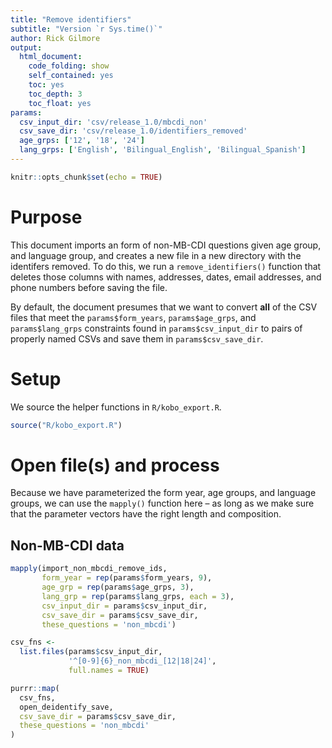 ```yaml
---
title: "Remove identifiers"
subtitle: "Version `r Sys.time()`"
author: Rick Gilmore
output: 
  html_document:
    code_folding: show
    self_contained: yes
    toc: yes
    toc_depth: 3
    toc_float: yes
params:
  csv_input_dir: 'csv/release_1.0/mbcdi_non'
  csv_save_dir: 'csv/release_1.0/identifiers_removed'
  age_grps: ['12', '18', '24']
  lang_grps: ['English', 'Bilingual_English', 'Bilingual_Spanish']
---
```


```r
knitr::opts_chunk$set(echo = TRUE)
```

# Purpose

This document imports an form of non-MB-CDI questions given age group, and language group, and creates a new file in a new directory with the identifers removed. To do this, we run a `remove_identifiers()` function that deletes those columns with names, addresses, dates, email addresses, and phone numbers before saving the file.

By default, the document presumes that we want to convert **all** of the CSV files that meet the `params$form_years`, `params$age_grps`, and `params$lang_grps` constraints found in `params$csv_input_dir` to pairs of properly named CSVs and save them in `params$csv_save_dir`.

# Setup

We source the helper functions in `R/kobo_export.R`.

```r
source("R/kobo_export.R")
```

# Open file(s) and process

Because we have parameterized the form year, age groups, and language groups, we can use the `mapply()` function here -- as long as we make sure that the parameter vectors have the right length and composition.

## Non-MB-CDI data

```r
mapply(import_non_mbcdi_remove_ids, 
       form_year = rep(params$form_years, 9), 
       age_grp = rep(params$age_grps, 3),
       lang_grp = rep(params$lang_grps, each = 3),
       csv_input_dir = params$csv_input_dir,
       csv_save_dir = params$csv_save_dir,
       these_questions = 'non_mbcdi')
```

```r
csv_fns <-
  list.files(params$csv_input_dir,
             '^[0-9]{6}_non_mbcdi_[12|18|24]',
             full.names = TRUE)

purrr::map(
  csv_fns,
  open_deidentify_save,
  csv_save_dir = params$csv_save_dir,
  these_questions = 'non_mbcdi'
)
```

